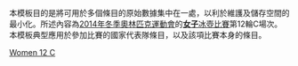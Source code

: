 <noinclude>
本模板目的是將可用於多個條目的原始數據集中在一處，以利於維護及儲存空間的最小化。所述內容為[[2014年冬季奧林匹克運動會]]的[[2014年冬季奧林匹克運動會女子冰壺比賽|'''女子'''冰壺比賽]]第12輪C場次。本模板典型應用於參加比賽的國家代表隊條目，以及該項比賽本身的條目。
</noinclude>{{Curlingbox
| sheet = C {{v|2014 Winter Olympics women's curling draw 12 sheet C}}
| team1 = {{flagIOC|CAN|2014年冬季}}（[[珍妮弗·琼斯 (冰壶运动员)|琼斯]]）
|0|1|0|2|1|0|1|2|2|X| |9
| team2 = {{flagIOC|KOR|2014年冬季}}（[[金智善]]）{{X}}
|2|0|2|0|0|0|0|0|0|X| |4
}}<noinclude>
{{2014 Winter Olympics curling convenience template navbox}}
[[Category:2014年冬季奧林匹克運動會冰壺比賽模板|Women 12 C]]
</noinclude>